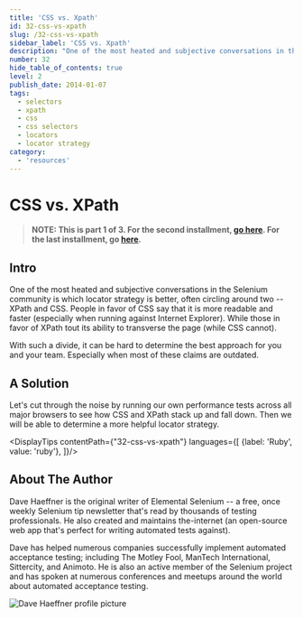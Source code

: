 ```yaml
---
title: 'CSS vs. Xpath'
id: 32-css-vs-xpath
slug: /32-css-vs-xpath
sidebar_label: 'CSS vs. Xpath'
description: "One of the most heated and subjective conversations in the Selenium community is which locator strategy is better, often circling around two -- XPath and CSS."
number: 32
hide_table_of_contents: true
level: 2
publish_date: 2014-01-07
tags:
  - selectors
  - xpath
  - css
  - css selectors
  - locators
  - locator strategy
category:
  - 'resources'
---
```


# CSS vs. XPath

>__NOTE: This is part 1 of 3. For the second installment,
> [go here](https://elementalselenium.com/docs/xpath-vs-css-revisited/33-xpath-vs-css-revisited).
> For the last installment,
> go [here](https://elementalselenium.com/docs/xpath-vs-css-revisited-2/34-xpath-vs-css-revisited-2).__

## Intro

One of the most heated and subjective conversations in the Selenium community is which locator strategy is better,
often circling around two -- XPath and CSS. People in favor of CSS say that it is more readable and faster
(especially when running against Internet Explorer). While those in favor of XPath tout its ability to transverse
the page (while CSS cannot).

With such a divide, it can be hard to determine the best approach for you and your team. Especially when most
of these claims are outdated.

## A Solution

Let's cut through the noise by running our own performance tests across all major browsers to see how CSS and
XPath stack up and fall down. Then we will be able to determine a more helpful locator strategy.




<DisplayTips contentPath={"32-css-vs-xpath"} languages={[
    {label: 'Ruby', value: 'ruby'},
]}/>


## About The Author

Dave Haeffner is the original writer of Elemental Selenium -- a free, once weekly Selenium tip newsletter that's read
by thousands of testing professionals. He also created and maintains the-internet (an open-source web app that's
perfect for writing automated tests against).

Dave has helped numerous companies successfully implement automated acceptance testing; including The Motley Fool,
ManTech International, Sittercity, and Animoto. He is also an active member of the Selenium project and has spoken
at numerous conferences and meetups around the world about automated acceptance testing.

![Dave Haeffner profile picture](/img/authors/dave-haeffner.jpeg#author-img 'a title')


